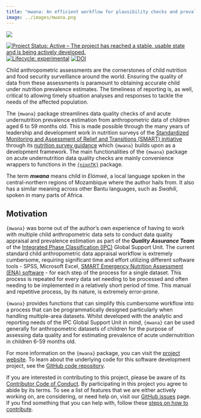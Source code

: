 ```yaml
---
title: "mwana: An efficient workflow for plausibility checks and prevalence analysis of wasting in R"
image: ../images/mwana.png
---
```


::: {.column-margin}

[![](../images/mwana.png)](https://nutriverse.io/mwana/){target="blank"}

:::

<!-- badges: start -->
[![Project Status: Active – The project has reached a stable, usable state and is being actively developed.](https://www.repostatus.org/badges/latest/active.svg)](https://www.repostatus.org/#active)
[![Lifecycle: experimental](https://img.shields.io/badge/lifecycle-experimental-orange.svg)](https://lifecycle.r-lib.org/articles/stages.html#experimental)
[![DOI](https://zenodo.org/badge/867609177.svg)](https://zenodo.org/badge/latestdoi/867609177)
<!-- badges: end -->

Child anthropometric assessments are the cornerstones of child nutrition and food security surveillance around the world. Ensuring the quality of data from these assessments is paramount to obtaining accurate child under nutrition prevalence estimates. The timeliness of reporting is, as well, critical to allowing timely situation analyses and responses to tackle the needs of the affected population.  

The `{mwana}` package streamlines data quality checks of and acute undernutrition prevalence estimation from anthropometric data of children aged 6 to 59 months old. This is made possible through the many years of leadership and development work in nutrition surveys of the [Standardized Monitoring and Assessment of Relief and Transitions (SMART) initiative](https://smartmethodology.org) through its [nutrition survey guidance](https://smartmethodology.org/survey-planning-tools/smart-methodology/) which `{mwana}` builds upon as a development framework. The main functionalities of the `{mwana}` package on acute undernutrition data quality checks are mainly convenience wrappers to functions in the [`{nipnTK}`](https://nutriverse.io/nipnTK) package.

The term ***mwana*** means child in *Elómwè*, a local language spoken in the central-northern regions of Mozambique where the author hails from. It also has a similar meaning across other Bantu languages, such as *Swahili*, spoken in many parts of Africa.

## Motivation

`{mwana}` was borne out of the author’s own experience of having to work with multiple child anthropometric data sets to conduct data quality appraisal and prevalence estimation as part of the ***Quality Assurance Team*** of the [Integrated Phase Classification (IPC)](https://www.ipcinfo.org/){.external target="blank"} Global Support Unit. The current standard child anthropometric data appraisal workflow is extremely cumbersome, requiring significant time and effort utilizing different software tools - SPSS, Microsoft Excel, [SMART Emergency Nutrition Assessment (ENA) software](https://smartmethodology.org/survey-planning-tools/smart-emergency-nutrition-assessment/){.external target="blank"} - for each step of the process for a single dataset. This process is repeated for every data set needing to be processed and often needing to be implemented in a relatively short period of time. This manual and repetitive process, by its nature, is extremely error-prone.  

`{mwana}` provides functions that can simplify this cumbersome workflow into a process that can be programmatically designed particularly when handling multiple-area datasets. Whilst developed with the analytic and reporting needs of the IPC Global Support Unit in mind, `{mwana}` can be used generally for anthropometric datasets of children for the purpose of assessing data quality and for estimating prevalence of acute undernutrition in children 6-59 months old.

For more information on the `{mwana}` package, you can visit the [project website](https://nutriverse.io/mwana/). To learn about the underlying code for this software development project, see the [GitHub code repository](https://github.com/nutriverse/mwana).

If you are interested in contributing to this project, please be aware of its [Contributor Code of Conduct](https://nutriverse.io/mwana/CODE_OF_CONDUCT.html). By participating in this project you agree to abide by its terms. To see a list of features that we are either actively working on, are considering, or need help on, visit our [GitHub issues](https://github.com/nutriverse/mwana/issues) page. If you find something that you can help with, follow these [steps on how to contribute](https://nutriverse.io/mwana/CONTRIBUTING.html).
